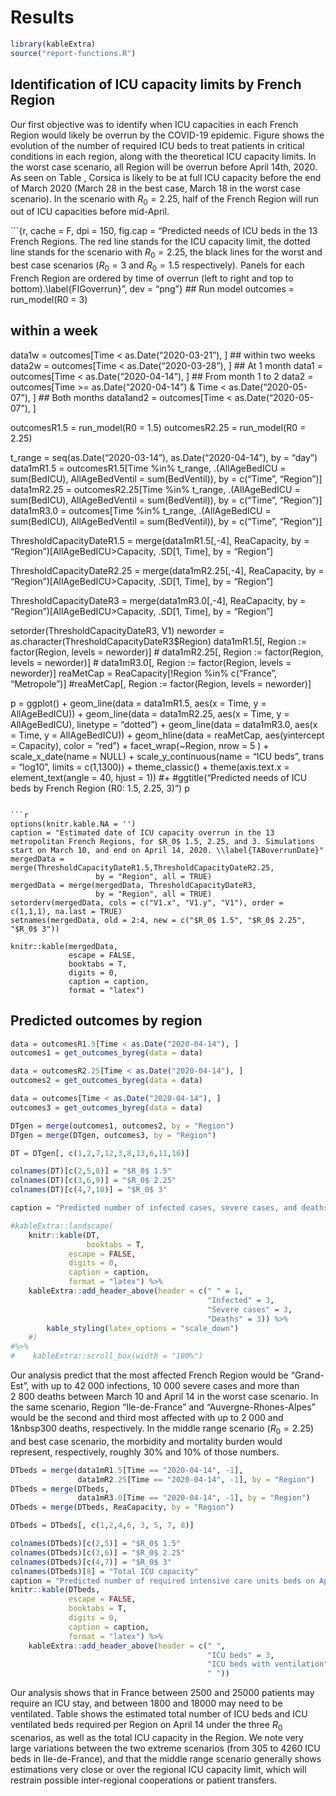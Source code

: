 
# Results

```r
library(kableExtra)
source("report-functions.R")
```

## Identification of ICU capacity limits by French Region

Our first objective was to identify when ICU capacities in each French Region would likely be overrun by the COVID-19 epidemic. Figure \ref{FIGoverrun} shows the evolution of the number of required ICU beds to treat patients in critical conditions in each region, along with the theoretical ICU capacity limits. In the worst case scenario, all Region will be overrun before April 14th, 2020. As seen on Table \ref{TABoverrunDate}, Corsica is likely to be at full ICU capacity before the end of March 2020 (March 28 in the best case, March 18 in the worst case scenario). In the scenario with $R_0 = 2.25$, half of the French Region will run out of ICU capacities before mid-April. 


```{r, cache = F, dpi = 150, fig.cap = "Predicted needs of ICU beds in the 13 French Regions. The red line stands for the ICU capacity limit, the dotted line stands for the scenario with $R_0 = 2.25$, the black lines for the worst and best case scenarios ($R_0 = 3$ and $R_0 = 1.5$ respectively). Panels for each French Region are ordered by time of overrun (left to right and top to bottom).\\label{FIGoverrun}", dev = "png"}
## Run model
outcomes = run_model(R0 = 3)

## within a week
data1w = outcomes[Time < as.Date("2020-03-21"), ]
## within two weeks
data2w = outcomes[Time < as.Date("2020-03-28"), ]
## At 1 month
data1 = outcomes[Time < as.Date("2020-04-14"), ]
## From month 1 to 2
data2 = outcomes[Time >= as.Date("2020-04-14") & Time < as.Date("2020-05-07"), ]
## Both months
data1and2 = outcomes[Time < as.Date("2020-05-07"), ]

outcomesR1.5 = run_model(R0 = 1.5)
outcomesR2.25 = run_model(R0 = 2.25)

t_range = seq(as.Date("2020-03-14"), as.Date("2020-04-14"), by = "day")
data1mR1.5 = outcomesR1.5[Time %in% t_range, 
                          .(AllAgeBedICU = sum(BedICU), AllAgeBedVentil = sum(BedVentil)), by = c("Time", "Region")]
data1mR2.25 = outcomesR2.25[Time %in% t_range,
                            .(AllAgeBedICU = sum(BedICU), AllAgeBedVentil = sum(BedVentil)), by = c("Time", "Region")]
data1mR3.0 = outcomes[Time %in% t_range, 
                      .(AllAgeBedICU = sum(BedICU), AllAgeBedVentil = sum(BedVentil)), by = c("Time", "Region")]

ThresholdCapacityDateR1.5 = merge(data1mR1.5[,-4], ReaCapacity, by = "Region")[AllAgeBedICU>Capacity, .SD[1, Time], by = "Region"]

ThresholdCapacityDateR2.25 = merge(data1mR2.25[,-4], ReaCapacity, by = "Region")[AllAgeBedICU>Capacity, .SD[1, Time], by = "Region"]

ThresholdCapacityDateR3 = merge(data1mR3.0[,-4], ReaCapacity, by = "Region")[AllAgeBedICU>Capacity, .SD[1, Time], by = "Region"]

setorder(ThresholdCapacityDateR3, V1)
neworder = as.character(ThresholdCapacityDateR3$Region)
data1mR1.5[, Region := factor(Region, levels = neworder)]
# data1mR2.25[, Region := factor(Region, levels = neworder)]
# data1mR3.0[, Region := factor(Region, levels = neworder)]
reaMetCap = ReaCapacity[!Region %in% c("France", "Metropole")]
#reaMetCap[, Region := factor(Region, levels = neworder)]

p = ggplot() +
    geom_line(data = data1mR1.5, aes(x = Time, y = AllAgeBedICU)) +
    geom_line(data = data1mR2.25, aes(x = Time, y = AllAgeBedICU), linetype = "dotted") +
    geom_line(data = data1mR3.0, aes(x = Time, y = AllAgeBedICU)) +
    geom_hline(data = reaMetCap, aes(yintercept = Capacity), color = "red") +
    facet_wrap(~Region, nrow = 5 ) + 
    scale_x_date(name = NULL) +
    scale_y_continuous(name = "ICU beds", trans = "log10", limits = c(1,1300)) +
    theme_classic() + 
    theme(axis.text.x = element_text(angle = 40, hjust = 1)) #+
    #ggtitle("Predicted needs of ICU beds by French Region (R0: 1.5, 2.25, 3)")
p

```

```r
options(knitr.kable.NA = '')
caption = "Estimated date of ICU capacity overrun in the 13 metropolitan French Regions, for $R_0$ 1.5, 2.25, and 3. Simulations start on March 10, and end on April 14, 2020. \\label{TABoverrunDate}"
mergedData = merge(ThresholdCapacityDateR1.5,ThresholdCapacityDateR2.25, 
                   by = "Region", all = TRUE)
mergedData = merge(mergedData, ThresholdCapacityDateR3,
                   by = "Region", all = TRUE)
setorderv(mergedData, cols = c("V1.x", "V1.y", "V1"), order = c(1,1,1), na.last = TRUE)
setnames(mergedData, old = 2:4, new = c("$R_0$ 1.5", "$R_0$ 2.25", "$R_0$ 3"))

knitr::kable(mergedData,
             escape = FALSE,
             booktabs = T,
             digits = 0,
             caption = caption,
             format = "latex")

```




## Predicted outcomes by region

```r
data = outcomesR1.5[Time < as.Date("2020-04-14"), ]
outcomes1 = get_outcomes_byreg(data = data)

data = outcomesR2.25[Time < as.Date("2020-04-14"), ]
outcomes2 = get_outcomes_byreg(data = data)

data = outcomes[Time < as.Date("2020-04-14"), ]
outcomes3 = get_outcomes_byreg(data = data)

```

```r
DTgen = merge(outcomes1, outcomes2, by = "Region")
DTgen = merge(DTgen, outcomes3, by = "Region")

DT = DTgen[, c(1,2,7,12,3,8,13,6,11,16)]

colnames(DT)[c(2,5,8)] = "$R_0$ 1.5"
colnames(DT)[c(3,6,9)] = "$R_0$ 2.25"
colnames(DT)[c(4,7,10)] = "$R_0$ 3"

caption = "Predicted number of infected cases, severe cases, and deaths, from March 10 to April 14, 2020, by Region, for $R_0$ values of 1.5, 2.25, and 3.\\label{TABcases}"

#kableExtra::landscape(
    knitr::kable(DT,
                 booktabs = T,
             escape = FALSE,
             digits = 0,
             caption = caption,
             format = "latex") %>%
    kableExtra::add_header_above(header = c(" " = 1,
                                            "Infected" = 3,
                                            "Severe cases" = 3,
                                            "Deaths" = 3)) %>%
        kable_styling(latex_options = "scale_down")
    #)
#%>%
#    kableExtra::scroll_box(width = "100%")

```

Our analysis predict that the most affected French Region would be "Grand-Est", with up to 42&nbsp;000 infections, 10&nbsp;000 severe cases and more than 2&nbsp;800 deaths between March 10 and April 14 in the worst case scenario. In the same scenario, Region "Ile-de-France" and "Auvergne-Rhones-Alpes" would be the second and third most affected with up to 2&nbsp;000 and  1&nbsp300 deaths, respectively. In the middle range scenario ($R_0 = 2.25$) and best case scenario, the morbidity and mortality burden would represent, respectively, roughly 30% and 10% of those numbers.


```r

DTbeds = merge(data1mR1.5[Time == "2020-04-14", -1], 
               data1mR2.25[Time == "2020-04-14", -1], by = "Region")
DTbeds = merge(DTbeds, 
               data1mR3.0[Time == "2020-04-14", -1], by = "Region")
DTbeds = merge(DTbeds, ReaCapacity, by = "Region")

DTbeds = DTbeds[, c(1,2,4,6, 3, 5, 7, 8)]

colnames(DTbeds)[c(2,5)] = "$R_0$ 1.5"
colnames(DTbeds)[c(3,6)] = "$R_0$ 2.25"
colnames(DTbeds)[c(4,7)] = "$R_0$ 3"
colnames(DTbeds)[8] = "Total ICU capacity"
caption = "Predicted number of required intensive care units beds on April 14 2020, by region, for $R_0$ values of 1.5, 2.25, and 3. \\label{TABbedsICU}"
knitr::kable(DTbeds,
             escape = FALSE,
             booktabs = T,
             digits = 0,
             caption = caption,
             format = "latex") %>%
    kableExtra::add_header_above(header = c(" ",
                                            "ICU beds" = 3,
                                            "ICU beds with ventilation" = 3,
                                            " ")) 
```
Our analysis shows that in France between 2500 and 25000 patients may require an ICU stay, and between 1800 and 18000 may need to be ventilated. Table \ref{TABbedsICU} shows the estimated total number of ICU beds and ICU ventilated beds required per Region on April 14 under the three $R_0$ scenarios, as well as the total ICU capacity in the Region.
We note very large variations between the two extreme scenarios (from 305 to 4260 ICU beds in Ile-de-France), and that the middle range scenario generally shows estimations very close or over the regional ICU capacity limit, which will restrain possible inter-regional cooperations or patient transfers.
